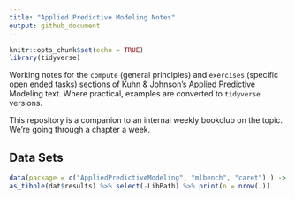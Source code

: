 ```yaml
---
title: "Applied Predictive Modeling Notes"
output: github_document
---
```


```r
knitr::opts_chunk$set(echo = TRUE)
library(tidyverse)
```

Working notes for the `compute` (general principles) and `exercises` 
(specific open ended tasks) sections of Kuhn & Johnson's Applied Predictive 
Modeling text. Where practical, examples are converted to `tidyverse` versions.

This repository is a companion to an internal weekly bookclub on the topic. 
We're going through a chapter a week.

## Data Sets

```r
data(package = c("AppliedPredictiveModeling", "mlbench", "caret") ) -> dat
as_tibble(dat$results) %>% select(-LibPath) %>% print(n = nrow(.))
```

